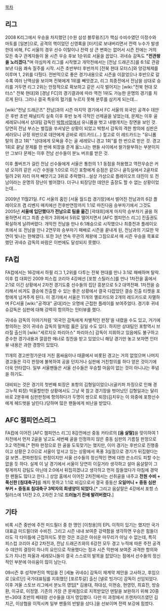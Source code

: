[[목차]]
== 리그 ==
2008 K리그에서 우승을 차지했던 [수원 삼성 블루윙즈]가 핵심 수비수였던 이정수와 마토를 [일본]으로, 공격의 핵이었던 신영록을 [터키]로 보내버리면서 전력 누수가 발생한데 비해, FC 서울의 경우 선수 이탈이나 전력 상 큰 변화는 없어서 시즌 전에는 거의 모든 축구 관계자들이 올 시즌 우승 후보 1순위로 서울을 꼽았다. 귀네슈 감독도 '''"전관왕을 노리겠다."'''며 야심차게 리그를 시작했고 개막전에서는 [전남 드래곤즈]를 6:1로 관광보낸 다음 쾌속 질주를 시작. 시즌 초반부터 후반까지 [전북 현대 모터스]와 양강체제를 이루며 1, 2위를 다퉜다. 전반적으로 좋은 경기내용으로 시즌을 이끌었으나 후반으로 갈 수록 여러 난맥상을 보이며 전북에게 1위를 빼앗겼고, 리그 최종전에서 전남을 상대로 승리를 거두면 리그 2위는 안정적으로 확보하고 같은 시각 벌어지는 [wiki:"전북 현대 모터스" 전북 현대]와 [경남 FC]의 경기결과에 따라 역전 1위도 가능한 운명의 경기를 치르게 된다. 그러나 결국 특유의 혈기를 누르지 못해 분루를 삼키게 되는데...

[wiki:"전남 드래곤즈" 전남]과의 시즌 마지막 경기에서 FC 서울의 외국인 공격수 데얀은 후반 초반 패널티킥 실축 이후 후반 늦게 극적인 선제골을 넣었는데, 문제는 이후 골 세레모니에서 상대팀 감독인 [[박항서]]앞에서 유니폼을 벗고 내팽개치는 장면을 보인 것. 당연히 전남 부스는 벌집을 쑤셔넣은 상황이 되었고 박항서 감독의 격한 항의에 심판은 세러모니 규정 위반으로 데얀에게 곧바로 레드카드(...) 참고로 이 레드카드는 "유니폼 탈의 경고 1회" "상대에게 모욕을 주는 골 세레모니 경고 1회"를 한 번으로 받은 것. 경고 1회로 끝날 문제를 한 번에 퇴장을 준게 옳느냐는 팬들 사이에서 왈가왈부하는 부분이지만 그보다 문제는 이후 전남 선수들이 분노 버프를 받은 것. 

이후 풀버프가 걸린 전남 선수들에게 서울은 통한의 1:1 동점을 허용했고 역전우승은 커녕 오히려 같은 시간 수원을 1:0으로 이긴 포항에게 승점은 같으나 골득실에서 2골차로 밀려 2위 자리 마저 빼앗기고 3위로 추락했다...설상 가상으로 플레이오프 대진이 또 전남이라는 운명의 장난이 벌어졌다. 더구나 퇴장당한 데얀은 출장도 할 수 없는 상황이었는데... 

2009년 11월21일. FC 서울의 홈인 [서울 월드컵 경기장]에서 벌어진 전남과의 6강 플레이오프 겸 리벤지 매치에선 전후반연장까지 1:1로 마친다음 승부차기에서 그것도 2005년 '''서울에 입단했다가 전남으로 팀을 옮긴''' [곽태휘]에게 마지막 승부차기 골을 허용하면서 리그 최종 순위가 3위에서 5위로 떨어지면서 [AFC 챔피언스 리그] 진출권도 확실하게 날려버렸다. 개막전 전남을 만나 6:1쾌승으로 시작했으나 최종전과 플레이오프에서 또 전남을 만나 2연무와 승부차기 패배로 시즌을 끝내게 된, 전남과의 기묘한 악연이 빛나는 한해였다. 또한 3년 연속 무관의 제왕에 그침으로서 매 시즌 우승을 목표로 했던 귀네슈 감독의 바람은 이번에도 달성되지 못했다. 


== FA컵 ==
FA컵에서는 16강에서 하필 리그 1,2위를 다투는 전북 현대를 만나 3:1로 패배하며 탈락. 이후 컵 대회인 2009 피스컵 코리아 4강에선 [포항 스틸러스]를 만나 1차전을 홈에서 2:1로 이긴 상황에서 2차전 경기도중 선수들의 집단 흥분으로 5:2 대역전패. 1차전을 승리해서 비겨도 결승에 진출할 수 있는 좋은 상황에서 결국 다잡았던 결승 진출 티켓을 포항에게 넘겨주게 된다. 이 경기에서 서울은 11개의 옐로카드와 2개의 레드카드로 자멸하며 FC서울 [wiki:"공격대" 공대]라는 오명에 근접한 플레이를 보여주었다. 경기후 귀네슈감독은 심판에 대해 강력히 항의하는 인터뷰를 했다. 

귀네슈 감독의 이야기처럼 '외국인 감독에게 차별적인 판정'을 내렸을 수도 있고, 거기에 항의하는 것이 귀네슈 감독의 말처럼 옳은 길일 수도 있다. 하지만 상대팀인 포항역시 브라질 출신의 [wiki:"세르지오 파리아스" 파리아스] 감독이 지휘하고 있음에도 불구하고 준수한 경기내용과 깔끔한 매너로 칭찬을 받고 있었으니 해당 경기만 놓고 보자면 인터뷰 내용은 과한 경향이 있었다.  

11개의 경고판정가운데 거친 몸싸움이나 태클에서 비롯된 경고는 거의 없었으며 나머지 경고들은 각각 판정에 불복하여 공을 던지거나 심판에 거친항의를 하다 얻은 것이기에 더욱 안타깝다. 일부 서울팬들은 서울 선수들은 우승할 마음이 없는 것이 아니냐는 푸념을 하기도.  

대비되는 것은 경기의 첫번째 퇴장은 포항의 김형일이었으나(골키퍼 차징으로 인해 경고누적 퇴장) 억울할만한 상황에서도 그냥 꾹 참고 경기장을 벗어났던 김형일과는 달리 바로 2분후에 심판판정에 항의하다가 두명이 쌍으로 퇴장(김치우는 이 와중에 포항선수에게 헤드벗을 날린다.)당하며 많은 팬들에게 비난을 받았다. 

== AFC 챔피언스리그 ==
FA컵에 이어진 [AFC 챔피언스 리그] 8강전에선 중동 카타르의 '''[움 살랄]'''을 맞이하여 1차전에서 먼저 2골을 넣고도 세번째 골을 인정하지 않은 중동 심판의 기름칠 판정으로 3:2 역전패.[* 편파 판정으로 한 골을 도둑맞기는 했지만, 이미 경기는 후반으로 진행중이고 상황은 2:0으로 서울이 앞서고 있는 상황에서 폭풍 3실점으로 경기가 뒤집혔다는 걸 보면...편파판정도 판정이지만 서울 선수들의 정신적인 면에 대한 쓴소리도 피할 수는 없을 듯 하다. 실제 이 날 경기에서 서울이 당연히 이길거라 생각하고 설마 움살랄이 그렇게까지 강팀도 아닌데 2:0에서 뒤집히겠냐고 생각하고 먼저 잠들었다가 아침에 경악한 팬들도 많다고 한다..] 상암 홈에서 이어진 2차전에서는 선취골을 내주고 '''전원 수비 + 푹신한 [침대축구]'''를 깨지 못하고 1:1로 비김으로서 결국 중동산 '''오일머니 + 중동 심판 부커 + 중동표 침대축구 3박자의 희생양이 되었다.'''[* 그리고 움살랄은 4강에서 포항 스틸러스에 1차전 2:0, 2차전 2:1로 '''드러눕기 전에 발려버렸다.''']

== 기타 ==
비록 시즌 중반에 주전 미드필더 중 한 명인 [이청용]의 EPL 이적이 있기는 했지만 국가대표급 미드필더와 수비진. 그리고 시즌 내내 보여준 강력함을 생각하면 우승은 힘들더라도 각 타이틀에 근접하지도 못한 것은 조금은 아쉬운 마무리가 아닐 수 없는데, 특히 피스컵 코리아 4강 2차전과, 전남 드래곤즈와의 6강전 모두 경고 누적에 따른 주전 공격수 데얀의 결장이 하나의 요인으로 작용했다는 점과 시즌 막판에 보여준 과격한 항의와 도가 지나친 파울과 세레모니들이 결국 스스로의 발목을 잡았다는 점에서 선수들의 정신적인 부분에 아쉬움이 많이 남는다.

09시즌 후 성적부진의 책임을 진 [세뇰 귀네슈] 감독이 재계약 제안을 고사하고, 후임으로 [요르단] 국가대표팀를 지휘했던 [포르투갈] 출신 [넬로 빙가다] 감독이 선임되었다. 이후 겨울 스토브 리그에서 분노의 영입[* 김용대, 하대성, 이현승, 현영민, 최효진, 방승환, 이규로, 이정열. 기존의 가장 큰 문제점으로 지목받았던 맨탈을 보완하기 위해 20중반~30대 초반의 베테랑 선수들을 대거 영입했다. 다만 이 과정에서 프렌차이즈였던 김치곤, 이상협을 이적시켜 일부 팬들의 반발을 샀다.]을 선보이며 전력 보강에 힘썼다.
